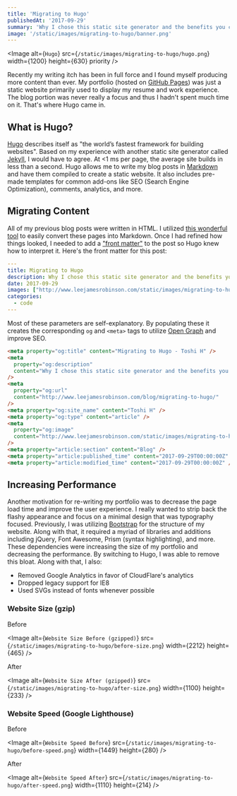 ```yaml
---
title: 'Migrating to Hugo'
publishedAt: '2017-09-29'
summary: 'Why I chose this static site generator and the benefits you can receive.'
image: '/static/images/migrating-to-hugo/banner.png'
---
```


<Image
  alt={`Hugo`}
  src={`/static/images/migrating-to-hugo/hugo.png`}
  width={1200}
  height={630}
  priority
/>

Recently my writing itch has been in full force and I found myself producing more content than ever. My portfolio (hosted on [GitHub Pages](https://pages.github.com/)) was just a static website primarily used to display my resume and work experience. The blog portion was never really a focus and thus I hadn't spent much time on it. That's where Hugo came in.

## What is Hugo?

[Hugo](http://gohugo.io/) describes itself as "the world’s fastest framework for building websites". Based on my experience with another static site generator called [Jekyll](https://jekyllrb.com/), I would have to agree. At <1 ms per page, the average site builds in less than a second. Hugo allows me to write my blog posts in [Markdown](https://en.wikipedia.org/wiki/Markdown) and have them compiled to create a static website. It also includes pre-made templates for common add-ons like SEO (Search Engine Optimization), comments, analytics, and more.

## Migrating Content

All of my previous blog posts were written in HTML. I utilized [this wonderful tool](https://domchristie.github.io/to-markdown/) to easily convert these pages into Markdown. Once I had refined how things looked, I needed to add a ["front matter"](https://gohugo.io/content-management/front-matter/) to the post so Hugo knew how to interpret it. Here's the front matter for this post:

```YAML
---
title: Migrating to Hugo
description: Why I chose this static site generator and the benefits you can receive.
date: 2017-09-29
images: ["http://www.leejamesrobinson.com/static/images/migrating-to-hugo/hugo.png"]
categories:
  - code
---
```

Most of these parameters are self-explanatory. By populating these it creates the corresponding `og` and `<meta>` tags to utilize [Open Graph](http://ogp.me/) and improve SEO.

```html
<meta property="og:title" content="Migrating to Hugo - Toshi H" />
<meta
  property="og:description"
  content="Why I chose this static site generator and the benefits you can receive."
/>
<meta
  property="og:url"
  content="http://www.leejamesrobinson.com/blog/migrating-to-hugo/"
/>
<meta property="og:site_name" content="Toshi H" />
<meta property="og:type" content="article" />
<meta
  property="og:image"
  content="http://www.leejamesrobinson.com/static/images/migrating-to-hugo/hugo.png"
/>
<meta property="article:section" content="Blog" />
<meta property="article:published_time" content="2017-09-29T00:00:00Z" />
<meta property="article:modified_time" content="2017-09-29T00:00:00Z" />
```

## Increasing Performance

Another motivation for re-writing my portfolio was to decrease the page load time and improve the user experience. I really wanted to strip back the flashy appearance and focus on a minimal design that was typography focused. Previously, I was utilizing [Bootstrap](https://v4-alpha.getbootstrap.com/) for the structure of my website. Along with that, it required a myriad of libraries and additions including jQuery, Font Awesome, Prism (syntax highlighting), and more. These dependencies were increasing the size of my portfolio and decreasing the performance. By switching to Hugo, I was able to remove this bloat. Along with that, I also:

- Removed Google Analytics in favor of CloudFlare's analytics
- Dropped legacy support for IE8
- Used SVGs instead of fonts whenever possible

### Website Size (gzip)

Before

<Image
  alt={`Website Size Before (gzipped)`}
  src={`/static/images/migrating-to-hugo/before-size.png`}
  width={2212}
  height={465}
/>

After

<Image
  alt={`Website Size After (gzipped)`}
  src={`/static/images/migrating-to-hugo/after-size.png`}
  width={1100}
  height={233}
/>

### Website Speed (Google Lighthouse)

Before

<Image
  alt={`Website Speed Before`}
  src={`/static/images/migrating-to-hugo/before-speed.png`}
  width={1449}
  height={280}
/>

After

<Image
  alt={`Website Speed After`}
  src={`/static/images/migrating-to-hugo/after-speed.png`}
  width={1110}
  height={214}
/>
